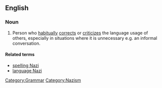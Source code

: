 ==English==

===Noun===
{{en-noun|sg=[[grammar]] [[Nazi]]}}

# {{slang|idiomatic}} Person who [[habitually]] [[correct]]s or [[criticize]]s the language usage of others, especially in situations where it is unnecessary e.g. an informal conversation.

====Related terms====
* [[spelling Nazi]]
* [[language Nazi]]
[[Category:Grammar]]
[[Category:Nazism]]